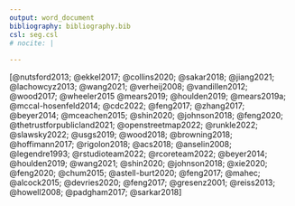 ```yaml
---
output: word_document
bibliography: bibliography.bib
csl: seg.csl
# nocite: |
  
---
```


[@nutsford2013; @ekkel2017; @collins2020; @sakar2018; @jiang2021; @lachowcyz2013; @wang2021; @verheij2008; @vandillen2012; @wood2017; @wheeler2015 @mears2019; @houlden2019; @mears2019a;  @mccal-hosenfeld2014; @cdc2022; @feng2017; @zhang2017; @beyer2014; @mceachen2015; @shin2020; @johnson2018; @feng2020; @thetrustforpublicland2021;  @openstreetmap2022; @runkle2022; @slawsky2022; @usgs2019; @wood2018;  @browning2018; @hoffimann2017; @rigolon2018; @acs2018; @anselin2008; @legendre1993; @rstudioteam2022; @rcoreteam2022; @beyer2014; @houlden2019;  @wang2021; @shin2020; @johnson2018; @xie2020; @feng2020; @chum2015;  @astell-burt2020; @feng2017; @mahec; @alcock2015; @devries2020; @feng2017;  @gresenz2001; @reiss2013; @howell2008; @padgham2017; @sarkar2018]
